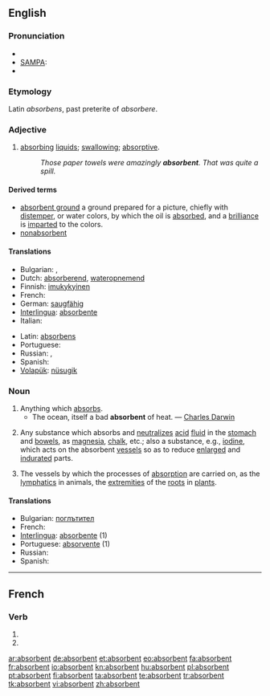 ==English==

===Pronunciation===
* {{IPA|/əbs"ɔː(r)bənt/}}
* [[w:SAMPA|SAMPA]]: {{IPAchar|/@bs'O:(r)b@nt/}}
* {{audio|en-us-absorbent.ogg|Audio (US)}}

===Etymology===
Latin ''absorbens'', past preterite of ''absorbere''.

===Adjective===
{{en-adj}}

# [[absorbing]] [[liquid]]s; [[swallowing]]; [[absorptive]].
#: ''Those paper towels were amazingly '''absorbent'''. That was quite a spill.''

====Derived terms====
{{rfc}}
* [[absorbent ground]] {{context|painting}} a ground prepared for a picture, chiefly with [[distemper]], or water colors, by which the oil is [[absorbed]], and a [[brilliance]] is [[imparted]] to the colors.
* [[nonabsorbent]]

====Translations====
{{trans-top|absorbing}}
* Bulgarian: {{t|bg|попиващ}},  {{t|bg|поглъщащ}}
* Dutch: [[absorberend]], [[wateropnemend]]
* Finnish: [[imukykyinen]]
* French: {{t+|fr|absorbant}}
* German: [[saugfähig]]
* [[Interlingua]]: [[absorbente]]
* Italian: {{t-|it|assorbente}}
{{trans-mid}}
* Latin: [[absorbens]]
* Portuguese: {{t+|pt|absorvente}}
* Russian: {{t+|ru|абсорбирующий|tr=absorbirújuščij}}, {{t+|ru|гигроскопичный|tr=gigroskopíčnyj}}
* Spanish: {{t+|es|absorbente}}
* [[Volapük]]: [[nüsugik]]
{{trans-bottom}}

===Noun===
{{en-noun}}

# Anything which [[absorbs]].
#* The ocean, itself a bad '''absorbent''' of heat. — [[w:Charles_Darwin|Charles Darwin]]
# {{context|medicine}} Any substance which absorbs and [[neutralize]]s [[acid]] [[fluid]] in the [[stomach]] and [[bowels]], as [[magnesia]], [[chalk]], etc.; also a substance, e.g., [[iodine]], which acts on the absorbent [[vessels]] so as to reduce [[enlarged]] and [[indurate]]d parts.
# {{context|physiology|pluralized}} The vessels by which the processes of [[absorption]] are carried on, as the [[lymphatics]] in animals, the [[extremities]] of the [[roots]] in [[plants]].

====Translations====
* Bulgarian: [[поглътител]]
* French: {{t+|fr|absorbant|m}}
* [[Interlingua]]: [[absorbente]] (1)
* Portuguese: [[absorvente]] {{m}} (1)
* Russian: {{t+|ru|абсорбент|m|tr=absorbént}}
* Spanish: {{t+|es|absorbente|m}}

----

==French==

===Verb===
{{fr-verb-form}}

# {{form of|[[third-person|Third-person]] [[plural]] [[present indicative]]|[[absorber#French|absorber]]|lang=French}}
# {{form of|Third-person plural [[present subjunctive]]|absorber#French|absorber|lang=French}}

[[ar:absorbent]]
[[de:absorbent]]
[[et:absorbent]]
[[eo:absorbent]]
[[fa:absorbent]]
[[fr:absorbent]]
[[io:absorbent]]
[[kn:absorbent]]
[[hu:absorbent]]
[[pl:absorbent]]
[[pt:absorbent]]
[[fi:absorbent]]
[[ta:absorbent]]
[[te:absorbent]]
[[tr:absorbent]]
[[tk:absorbent]]
[[vi:absorbent]]
[[zh:absorbent]]
